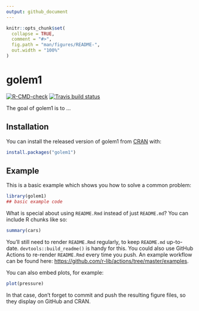 ```yaml
---
output: github_document
---
```


<!-- README.md is generated from README.Rmd. Please edit that file -->

```r
knitr::opts_chunk$set(
  collapse = TRUE,
  comment = "#>",
  fig.path = "man/figures/README-",
  out.width = "100%"
)
```

# golem1

<!-- badges: start -->
[![R-CMD-check](https://github.com/namrouche993/golem1/workflows/R-CMD-check/badge.svg)](https://github.com/namrouche993/golem1/actions)
[![Travis build status](https://travis-ci.com/namrouche993/golem1.svg?branch=master)](https://travis-ci.com/namrouche993/golem1)
<!-- badges: end -->

The goal of golem1 is to ...

## Installation

You can install the released version of golem1 from [CRAN](https://CRAN.R-project.org) with:

``` r
install.packages("golem1")
```

## Example

This is a basic example which shows you how to solve a common problem:

```r
library(golem1)
## basic example code
```

What is special about using `README.Rmd` instead of just `README.md`? You can include R chunks like so:

```r
summary(cars)
```

You'll still need to render `README.Rmd` regularly, to keep `README.md` up-to-date. `devtools::build_readme()` is handy for this. You could also use GitHub Actions to re-render `README.Rmd` every time you push. An example workflow can be found here: <https://github.com/r-lib/actions/tree/master/examples>.

You can also embed plots, for example:

```r
plot(pressure)
```

In that case, don't forget to commit and push the resulting figure files, so they display on GitHub and CRAN.
